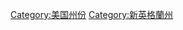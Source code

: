 {{Cat main}}
{{Commonscat|Vermont}}

{{DEFAULTSORT:Vermont}}
[[Category:美国州份|Category:美国州份]]
[[Category:新英格蘭州|Category:新英格蘭州]]